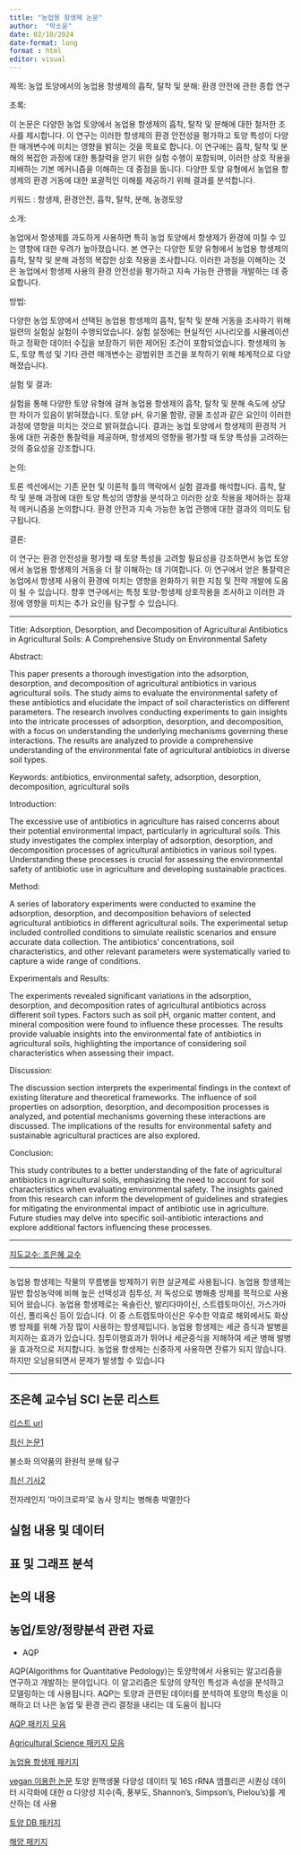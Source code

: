---
title: "농업용 항생제 논문"
author:  "박소윤"
date: 02/10/2024
date-format: long
format : html
editor: visual
---

제목: 농업 토양에서의 농업용 항생제의 흡착, 탈착 및 분해: 환경 안전에 관한 종합 연구

초록:

이 논문은 다양한 농업 토양에서 농업용 항생제의 흡착, 탈착 및 분해에 대한 철저한 조사를 제시합니다. 이 연구는 이러한 항생제의 환경 안전성을 평가하고 토양 특성이 다양한 매개변수에 미치는 영향을 밝히는 것을 목표로 합니다. 이 연구에는 흡착, 탈착 및 분해의 복잡한 과정에 대한 통찰력을 얻기 위한 실험 수행이 포함되며, 이러한 상호 작용을 지배하는 기본 메커니즘을 이해하는 데 중점을 둡니다. 다양한 토양 유형에서 농업용 항생제의 환경 거동에 대한 포괄적인 이해를 제공하기 위해 결과를 분석합니다.

키워드 : 항생제, 환경안전, 흡착, 탈착, 분해, 농경토양

소개:

농업에서 항생제를 과도하게 사용하면 특히 농업 토양에서 항생제가 환경에 미칠 수 있는 영향에 대한 우려가 높아졌습니다. 본 연구는 다양한 토양 유형에서 농업용 항생제의 흡착, 탈착 및 분해 과정의 복잡한 상호 작용을 조사합니다. 이러한 과정을 이해하는 것은 농업에서 항생제 사용의 환경 안전성을 평가하고 지속 가능한 관행을 개발하는 데 중요합니다.

방법:

다양한 농업 토양에서 선택된 농업용 항생제의 흡착, 탈착 및 분해 거동을 조사하기 위해 일련의 실험실 실험이 수행되었습니다. 실험 설정에는 현실적인 시나리오를 시뮬레이션하고 정확한 데이터 수집을 보장하기 위한 제어된 조건이 포함되었습니다. 항생제의 농도, 토양 특성 및 기타 관련 매개변수는 광범위한 조건을 포착하기 위해 체계적으로 다양해졌습니다.

실험 및 결과:

실험을 통해 다양한 토양 유형에 걸쳐 농업용 항생제의 흡착, 탈착 및 분해 속도에 상당한 차이가 있음이 밝혀졌습니다. 토양 pH, 유기물 함량, 광물 조성과 같은 요인이 이러한 과정에 영향을 미치는 것으로 밝혀졌습니다. 결과는 농업 토양에서 항생제의 환경적 거동에 대한 귀중한 통찰력을 제공하며, 항생제의 영향을 평가할 때 토양 특성을 고려하는 것의 중요성을 강조합니다.

논의:

토론 섹션에서는 기존 문헌 및 이론적 틀의 맥락에서 실험 결과를 해석합니다. 흡착, 탈착 및 분해 과정에 대한 토양 특성의 영향을 분석하고 이러한 상호 작용을 제어하는 잠재적 메커니즘을 논의합니다. 환경 안전과 지속 가능한 농업 관행에 대한 결과의 의미도 탐구됩니다.

결론:

이 연구는 환경 안전성을 평가할 때 토양 특성을 고려할 필요성을 강조하면서 농업 토양에서 농업용 항생제의 거동을 더 잘 이해하는 데 기여합니다. 이 연구에서 얻은 통찰력은 농업에서 항생제 사용이 환경에 미치는 영향을 완화하기 위한 지침 및 전략 개발에 도움이 될 수 있습니다. 향후 연구에서는 특정 토양-항생제 상호작용을 조사하고 이러한 과정에 영향을 미치는 추가 요인을 탐구할 수 있습니다.

------------------------------------------------------------------------

Title: Adsorption, Desorption, and Decomposition of Agricultural Antibiotics in Agricultural Soils: A Comprehensive Study on Environmental Safety

Abstract:

This paper presents a thorough investigation into the adsorption, desorption, and decomposition of agricultural antibiotics in various agricultural soils. The study aims to evaluate the environmental safety of these antibiotics and elucidate the impact of soil characteristics on different parameters. The research involves conducting experiments to gain insights into the intricate processes of adsorption, desorption, and decomposition, with a focus on understanding the underlying mechanisms governing these interactions. The results are analyzed to provide a comprehensive understanding of the environmental fate of agricultural antibiotics in diverse soil types.

Keywords: antibiotics, environmental safety, adsorption, desorption, decomposition, agricultural soils

Introduction:

The excessive use of antibiotics in agriculture has raised concerns about their potential environmental impact, particularly in agricultural soils. This study investigates the complex interplay of adsorption, desorption, and decomposition processes of agricultural antibiotics in various soil types. Understanding these processes is crucial for assessing the environmental safety of antibiotic use in agriculture and developing sustainable practices.

Method:

A series of laboratory experiments were conducted to examine the adsorption, desorption, and decomposition behaviors of selected agricultural antibiotics in different agricultural soils. The experimental setup included controlled conditions to simulate realistic scenarios and ensure accurate data collection. The antibiotics' concentrations, soil characteristics, and other relevant parameters were systematically varied to capture a wide range of conditions.

Experimentals and Results:

The experiments revealed significant variations in the adsorption, desorption, and decomposition rates of agricultural antibiotics across different soil types. Factors such as soil pH, organic matter content, and mineral composition were found to influence these processes. The results provide valuable insights into the environmental fate of antibiotics in agricultural soils, highlighting the importance of considering soil characteristics when assessing their impact.

Discussion:

The discussion section interprets the experimental findings in the context of existing literature and theoretical frameworks. The influence of soil properties on adsorption, desorption, and decomposition processes is analyzed, and potential mechanisms governing these interactions are discussed. The implications of the results for environmental safety and sustainable agricultural practices are also explored.

Conclusion:

This study contributes to a better understanding of the fate of agricultural antibiotics in agricultural soils, emphasizing the need to account for soil characteristics when evaluating environmental safety. The insights gained from this research can inform the development of guidelines and strategies for mitigating the environmental impact of antibiotic use in agriculture. Future studies may delve into specific soil-antibiotic interactions and explore additional factors influencing these processes.

------------------------------------------------------------------------

[지도교수: 조은혜 교수](https://pubmed.ncbi.nlm.nih.gov/?term=Eun+Hea+Jho&sort=pubdate&size=20)

- - -

농업용 항생제는 작물의 무름병을 방제하기 위한 살균제로 사용됩니다. 농업용 항생제는 일반 합성농약에 비해 높은 선택성과 침투성, 저 독성으로 병해충 방제를 목적으로 사용되어 왔습니다. 
농업용 항생제로는 옥솔린산, 발리다마이신, 스트렙토마이신, 가스가마이신, 폴리옥신 등이 있습니다. 이 중 스트렙토마이신은 우수한 약효로 해외에서도 화상병 방제를 위해 가장 많이 사용하는 항생제입니다. 
농업용 항생제는 세균 증식과 발병을 저지하는 효과가 있습니다. 침투이행효과가 뛰어나 세균증식을 저해하여 세균 병해 발병을 효과적으로 저지합니다. 
농업용 항생제는 신중하게 사용하면 잔류가 되지 않습니다. 하지만 오남용되면서 문제가 발생할 수 있습니다

- - -


## 조은혜 교수님 SCI 논문 리스트

[리스트 url](https://pubmed.ncbi.nlm.nih.gov/?term=Eun+Hea+Jho&sort=pubdate&size=20)


[최신 논문1](https://pubmed.ncbi.nlm.nih.gov/32758791/)  

불소화 의약품의 환원적 분해 탐구


[최신 기사2](https://biz.chosun.com/science-chosun/nature-environment/2023/12/20/L2GLOSW4QJGPPI2FELUUINRLSA/?utm_source=naver&utm_medium=original&utm_campaign=biz)

전자레인지 ‘마이크로파’로 농사 망치는 병해충 박멸한다


## 실험 내용 및 데이터


## 표 및 그래프 분석


## 논의 내용



## 농업/토양/정량분석 관련 자료

- AQP 

AQP(Algorithms for Quantitative Pedology)는 토양학에서 사용되는 알고리즘을 연구하고 개발하는 분야입니다. 이 알고리즘은 토양의 양적인 특성과 속성을 분석하고 모델링하는 데 사용됩니다. AQP는 토양과 관련된 데이터를 분석하여 토양의 특성을 이해하고 더 나은 농업 및 환경 관리 결정을 내리는 데 도움이 됩니다

[AQP 패키지 모음]("https://ncss-tech.github.io/AQP/")

[Agricultural Science 패키지 모음]("https://cran.r-project.org/web/views/Agriculture.html")

[농업용 항생제 패키지]("https://cran.r-project.org/web/packages/vegan/index.html") 
 
[vegan 이용한 논문]("https://www.frontiersin.org/articles/10.3389/fvets.2021.633858/full")
 토양 원핵생물 다양성 데이터 및 16S rRNA 앰플리콘 시퀀싱 데이터 시각화에 대한 α 다양성 지수(즉, 풍부도, Shannon's, Simpson's, Pielou's)를 계산하는 데 사용


[토양 DB 패키지]("https://ncss-tech.github.io/soilDB/")

[해양 패키지]("https://github.com/paleolimbot/oceandf")

